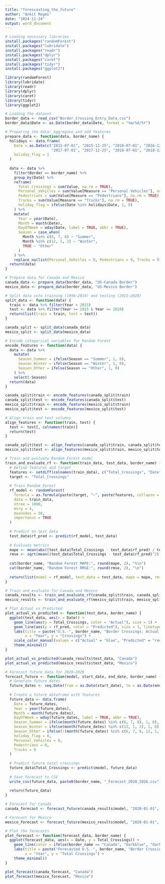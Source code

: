 ---
title: "forescasting_the_future"
author: "Ankit Regmi"
date: "2024-11-24"
output: word_document
---

```{r}
# Loading necessary libraries
install.packages("randomForest")
install.packages("lubridate")
install.packages("readr")
install.packages("dplyr")
install.packages("caret")
install.packages("tidyr")
install.packages("ggplot2")

library(randomForest)
library(lubridate)
library(readr)
library(dplyr)
library(caret)
library(tidyr)
library(ggplot2)

# Loading the dataset
border_data <- read_csv("Border_Crossing_Entry_Data.csv")
border_data$Date <- as.Date(border_data$Date, format = "%m/%d/%Y")

# Preparing the data: Aggregate and add features
prepare_data <- function(data, border_name) {
  holidays <- data.frame(
    Date = as.Date(c("2015-07-01", "2015-12-25", "2016-07-01", "2016-12-25",
                     "2017-07-01", "2017-12-25", "2018-07-01", "2018-12-25")),
    holiday_flag = 1
  )
  
  data <- data %>%
    filter(Border == border_name) %>%
    group_by(Date) %>%
    reframe(
      Total_Crossings = sum(Value, na.rm = TRUE),
      Personal_Vehicles = sum(Value[Measure == "Personal Vehicles"], na.rm = TRUE),
      Pedestrians = sum(Value[Measure == "Pedestrians"], na.rm = TRUE),
      Trucks = sum(Value[Measure == "Trucks"], na.rm = TRUE),
      holiday_flag = ifelse(Date %in% holidays$Date, 1, 0)
    ) %>%
    mutate(
      Year = year(Date),
      Month = month(Date),
      DayOfWeek = wday(Date, label = TRUE, abbr = TRUE),
      Season = case_when(
        Month %in% c(6, 7, 8) ~ "Summer",
        Month %in% c(12, 1, 2) ~ "Winter",
        TRUE ~ "Other"
      )
    ) %>%
    replace_na(list(Personal_Vehicles = 0, Pedestrians = 0, Trucks = 0))
  return(data)
}

# Prepare data for Canada and Mexico
canada_data <- prepare_data(border_data, "US-Canada Border")
mexico_data <- prepare_data(border_data, "US-Mexico Border")

# Split data into training (1996–2014) and testing (2015–2020)
split_data <- function(data) {
  train <- data %>% filter(Year < 2015)
  test <- data %>% filter(Year >= 2015 & Year <= 2020)
  return(list(train = train, test = test))
}

canada_split <- split_data(canada_data)
mexico_split <- split_data(mexico_data)

# Encode categorical variables for Random Forest
encode_features <- function(data) {
  data <- data %>%
    mutate(
      Season_Summer = ifelse(Season == "Summer", 1, 0),
      Season_Winter = ifelse(Season == "Winter", 1, 0),
      Season_Other = ifelse(Season == "Other", 1, 0)
    ) %>%
    select(-Season)
  return(data)
}

canada_split$train <- encode_features(canada_split$train)
canada_split$test <- encode_features(canada_split$test)
mexico_split$train <- encode_features(mexico_split$train)
mexico_split$test <- encode_features(mexico_split$test)

# Align train and test columns
align_features <- function(train, test) {
  test <- test[, colnames(train)]
  return(test)
}

canada_split$test <- align_features(canada_split$train, canada_split$test)
mexico_split$test <- align_features(mexico_split$train, mexico_split$test)

# Train and evaluate Random Forest model
train_and_evaluate_rf <- function(train_data, test_data, border_name) {
  # Define features and target
  features <- setdiff(colnames(train_data), c("Total_Crossings", "Date"))
  target <- "Total_Crossings"
  
  # Train Random Forest
  rf_model <- randomForest(
    formula = as.formula(paste(target, "~", paste(features, collapse = "+"))),
    data = train_data,
    ntree = 1000,       
    mtry = 4,           
    maxnodes = 50,    
    importance = TRUE
  )
  
  # Predict on test data
  test_data$rf_pred <- predict(rf_model, test_data)
  
  # Evaluate metrics
  mape <- mean(abs((test_data$Total_Crossings - test_data$rf_pred) / test_data$Total_Crossings)) * 100
  rmse <- sqrt(mean((test_data$Total_Crossings - test_data$rf_pred)^2))
  
  cat(border_name, "Random Forest MAPE:", round(mape, 2), "%\n")
  cat(border_name, "Random Forest RMSE:", round(rmse, 2), "\n")
  
  return(list(model = rf_model, test_data = test_data, mape = mape, rmse = rmse))
}

# Train and evaluate for Canada and Mexico
canada_results <- train_and_evaluate_rf(canada_split$train, canada_split$test, "Canada")
mexico_results <- train_and_evaluate_rf(mexico_split$train, mexico_split$test, "Mexico")

# Plot Actual vs Predicted
plot_actual_vs_predicted <- function(test_data, border_name) {
  ggplot(test_data, aes(x = Date)) +
    geom_line(aes(y = Total_Crossings, color = "Actual"), size = 1) +
    geom_line(aes(y = rf_pred, color = "Predicted"), size = 1, linetype = "dashed") +
    labs(title = paste("U.S.-", border_name, "Border Crossings: Actual vs Predicted (2015–2020)", sep = ""),
         x = "Year", y = "Crossings") +
    scale_color_manual(values = c("Actual" = "blue", "Predicted" = "red")) +
    theme_minimal()
}

plot_actual_vs_predicted(canada_results$test_data, "Canada")
plot_actual_vs_predicted(mexico_results$test_data, "Mexico")


```

```{r}
# Forecast future data for 2020–2026
forecast_future <- function(model, start_date, end_date, border_name) {
  # Generate future dates
  future_dates <- seq.Date(from = as.Date(start_date), to = as.Date(end_date), by = "month")
  
  # Create a future dataframe with features
  future_data <- data.frame(
    Date = future_dates,
    Year = year(future_dates),
    Month = month(future_dates),
    DayOfWeek = wday(future_dates, label = TRUE, abbr = TRUE),
    Season_Summer = ifelse(month(future_dates) %in% c(6, 7, 8), 1, 0),
    Season_Winter = ifelse(month(future_dates) %in% c(12, 1, 2), 1, 0),
    Season_Other = ifelse(!(month(future_dates) %in% c(6, 7, 8, 12, 1, 2)), 1, 0),
    holiday_flag = 0,
    Personal_Vehicles = 0,  
    Pedestrians = 0,
    Trucks = 0
  )
  
  # Predict future total crossings
  future_data$Total_Crossings <- predict(model, future_data)
  
  # Save forecast to CSV
  write_csv(future_data, paste0(border_name, "_Forecast_2020_2026.csv"))
  
  return(future_data)
}

# Forecast for Canada
canada_forecast <- forecast_future(canada_results$model, "2020-01-01", "2026-12-31", "Canada")

# Forecast for Mexico
mexico_forecast <- forecast_future(mexico_results$model, "2020-01-01", "2026-12-31", "Mexico")

# Plot the forecasts
plot_forecast <- function(forecast_data, border_name) {
  ggplot(forecast_data, aes(x = Date, y = Total_Crossings)) +
    geom_line(color = ifelse(border_name == "Canada", "darkblue", "darkred"), size = 1) +
    labs(title = paste("Forecasted U.S.-", border_name, "Border Crossings (2020–2026)", sep = ""),
         x = "Year", y = "Total Crossings") +
    theme_minimal()
}

plot_forecast(canada_forecast, "Canada")
plot_forecast(mexico_forecast, "Mexico")

```

